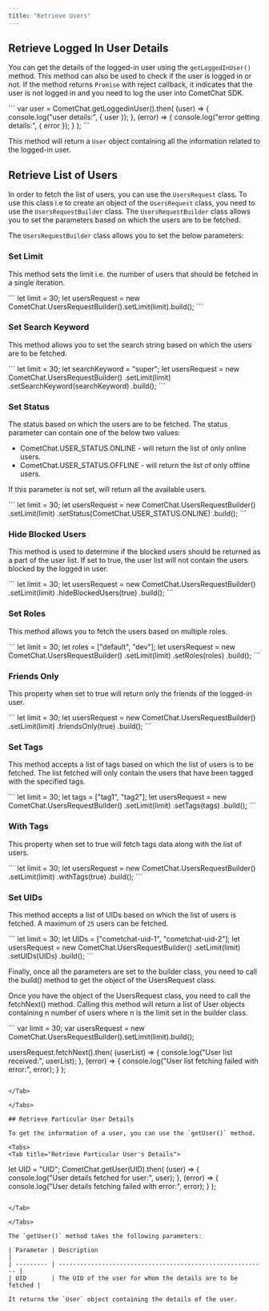 ```yaml
---
title: "Retrieve Users"
---
```




## Retrieve Logged In User Details

You can get the details of the logged-in user using the `getLoggedInUser()` method. This method can also be used to check if the user is logged in or not. If the method returns `Promise` with reject callback, it indicates that the user is not logged in and you need to log the user into CometChat SDK.

<Tabs>
<Tab title="Get Logged In User Details">
```
var user = CometChat.getLoggedinUser().then(
  (user) => {
    console.log("user details:", { user });
  },
  (error) => {
    console.log("error getting details:", { error });
  }
);
```

</Tab>

</Tabs>

This method will return a `User` object containing all the information related to the logged-in user.

## Retrieve List of Users

In order to fetch the list of users, you can use the `UsersRequest` class. To use this class i.e to create an object of the `UsersRequest` class, you need to use the `UsersRequestBuilder` class. The `UsersRequestBuilder` class allows you to set the parameters based on which the users are to be fetched.

The `UsersRequestBuilder` class allows you to set the below parameters:

### Set Limit

This method sets the limit i.e. the number of users that should be fetched in a single iteration.

<Tabs>
<Tab title="Set Limit">
```
let limit = 30;
let usersRequest = new CometChat.UsersRequestBuilder().setLimit(limit).build();
```

</Tab>

</Tabs>

### Set Search Keyword

This method allows you to set the search string based on which the users are to be fetched.

<Tabs>
<Tab title="Set Search Keyword">
```
let limit = 30;
let searchKeyword = "super";
let usersRequest = new CometChat.UsersRequestBuilder()
  .setLimit(limit)
  .setSearchKeyword(searchKeyword)
  .build();
```

</Tab>

</Tabs>

### Set Status

The status based on which the users are to be fetched. The status parameter can contain one of the below two values:

* CometChat.USER\_STATUS.ONLINE - will return the list of only online users.
* CometChat.USER\_STATUS.OFFLINE - will return the list of only offline users.

If this parameter is not set, will return all the available users.

<Tabs>
<Tab title="Set Status">
```
let limit = 30;
let usersRequest = new CometChat.UsersRequestBuilder()
  .setLimit(limit)
  .setStatus(CometChat.USER_STATUS.ONLINE)
  .build();
```

</Tab>

</Tabs>

### Hide Blocked Users

This method is used to determine if the blocked users should be returned as a part of the user list. If set to true, the user list will not contain the users blocked by the logged in user.

<Tabs>
<Tab title="Hide Blocked Users">
```
let limit = 30;
let usersRequest = new CometChat.UsersRequestBuilder()
  .setLimit(limit)
  .hideBlockedUsers(true)
  .build();
```

</Tab>

</Tabs>

### Set Roles

This method allows you to fetch the users based on multiple roles.

<Tabs>
<Tab title="Set Roles">
```
let limit = 30;
let roles = ["default", "dev"];
let usersRequest = new CometChat.UsersRequestBuilder()
  .setLimit(limit)
  .setRoles(roles)
  .build();
```

</Tab>

</Tabs>

### Friends Only

This property when set to true will return only the friends of the logged-in user.

<Tabs>
<Tab title="Friends Only">
```
let limit = 30;
let usersRequest = new CometChat.UsersRequestBuilder()
  .setLimit(limit)
  .friendsOnly(true)
  .build();
```

</Tab>

</Tabs>

### Set Tags

This method accepts a list of tags based on which the list of users is to be fetched. The list fetched will only contain the users that have been tagged with the specified tags.

<Tabs>
<Tab title="Set Tags">
```
let limit = 30;
let tags = ["tag1", "tag2"];
let usersRequest = new CometChat.UsersRequestBuilder()
  .setLimit(limit)
  .setTags(tags)
  .build();
```

</Tab>

</Tabs>

### With Tags

This property when set to true will fetch tags data along with the list of users.

<Tabs>
<Tab title="With Tags">
```
let limit = 30;
let usersRequest = new CometChat.UsersRequestBuilder()
  .setLimit(limit)
  .withTags(true)
  .build();
```

</Tab>

</Tabs>

### Set UIDs

This method accepts a list of UIDs based on which the list of users is fetched. A maximum of `25` users can be fetched.

<Tabs>
<Tab title="Set UIDs">
```
let limit = 30;
let UIDs = ["cometchat-uid-1", "cometchat-uid-2"];
let usersRequest = new CometChat.UsersRequestBuilder()
  .setLimit(limit)
  .setUIDs(UIDs)
  .build();
```

</Tab>

</Tabs>

Finally, once all the parameters are set to the builder class, you need to call the build() method to get the object of the UsersRequest class.

Once you have the object of the UsersRequest class, you need to call the fetchNext() method. Calling this method will return a list of User objects containing n number of users where n is the limit set in the builder class.

<Tabs>
<Tab title="Users Request">
```
var limit = 30;
var usersRequest = new CometChat.UsersRequestBuilder().setLimit(limit).build();

usersRequest.fetchNext().then(
  (userList) => {
    console.log("User list received:", userList);
  },
  (error) => {
    console.log("User list fetching failed with error:", error);
  }
);
```

</Tab>

</Tabs>

## Retrieve Particular User Details

To get the information of a user, you can use the `getUser()` method.

<Tabs>
<Tab title="Retrieve Particular User's Details">
```
let UID = "UID";
CometChat.getUser(UID).then(
  (user) => {
    console.log("User details fetched for user:", user);
  },
  (error) => {
    console.log("User details fetching failed with error:", error);
  }
);
```

</Tab>

</Tabs>

The `getUser()` method takes the following parameters:

| Parameter | Description                                                |
| --------- | ---------------------------------------------------------- |
| UID       | The UID of the user for whom the details are to be fetched |

It returns the `User` object containing the details of the user.
